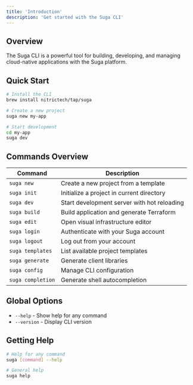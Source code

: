 ```yaml
---
title: 'Introduction'
description: 'Get started with the Suga CLI'
---
```


## Overview

The Suga CLI is a powerful tool for building, developing, and managing cloud-native applications with the Suga platform.

## Quick Start

```bash
# Install the CLI
brew install nitrictech/tap/suga

# Create a new project
suga new my-app

# Start development
cd my-app
suga dev
```

## Commands Overview

| Command | Description |
|---------|-------------|
| `suga new` | Create a new project from a template |
| `suga init` | Initialize a project in current directory |
| `suga dev` | Start development server with hot reloading |
| `suga build` | Build application and generate Terraform |
| `suga edit` | Open visual infrastructure editor |
| `suga login` | Authenticate with your Suga account |
| `suga logout` | Log out from your account |
| `suga templates` | List available project templates |
| `suga generate` | Generate client libraries |
| `suga config` | Manage CLI configuration |
| `suga completion` | Generate shell autocompletion |

## Global Options

- `--help` - Show help for any command
- `--version` - Display CLI version

## Getting Help

```bash
# Help for any command
suga [command] --help

# General help
suga help
```
